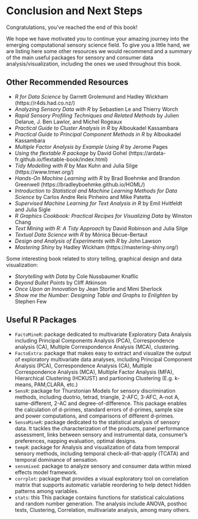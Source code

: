 # Conclusion and Next Steps {#next-steps}

Congratulations, you've reached the end of this book! 

We hope we have motivated you to continue your amazing journey into the emerging computational sensory science field. To give you a little hand, we are listing here some other resources we would recommend and a summary of the main useful packages for sensory and consumer data analysis/visualization, including the ones we used throughout this book.

## Other Recommended Resources
* *R for Data Science* by Garrett Grolemund and Hadley Wickham (https://r4ds.had.co.nz/)
* *Analyzing Sensory Data with R* by Sebastien Le and Thierry Worch
* *Rapid Sensory Profiling Techniques and Related Methods* by Julien Delarue, J. Ben Lawlor, and Michel Rogeaux
* *Practical Guide to Cluster Analysis in R* by Alboukadel Kassambara
* *Practical Guide to Principal Component Methods in R* by Alboukadel Kassambara
* *Multiple Factor Analysis by Example Using R* by Jerome Pages
* *Using the flextable R package* by David Gohel (https://ardata-fr.github.io/flextable-book/index.html)
* *Tidy Modelling with R* by Max Kuhn and Julia Silge (https://www.tmwr.org/)
* *Hands-On Machine Learning with R* by Brad Boehmke and Brandon Greenwell (https://bradleyboehmke.github.io/HOML/)
* *Introduction to Statistical and Machine Learning Methods for Data Science* by Carlos Andre Reis Pinheiro and Mike Patetta
* *Supervised Machine Learning for Text Analysis in R* by Emil Hvitfeldt and Julia Sigle
* *R Graphics Cookbook: Practical Recipes for Visualizing Data* by Winston Chang
* *Text Mining with R: A Tidy Approach* by David Robinson and Julia Silge
* *Textual Data Science with R* by Mónica Bécue-Bertaut
* *Design and Analysis of Experiments with R* by John Lawson
* *Mastering Shiny* by Hadley Wickham (https://mastering-shiny.org/)

Some interesting book related to story telling, graphical design and data visualization:

* *Storytelling with Data* by Cole Nussbaumer Knaflic
* *Beyond Bullet Points* by Cliff Atkinson
* *Once Upon an Innovation* by Jean Storlie and Mimi Sherlock
* *Show me the Number: Designing Table and Graphs to Enlighten* by Stephen Few

## Useful R Packages

* `FactoMineR`: package dedicated to multivariate Exploratory Data Analysis including Principal Components Analysis (PCA), Correspondence analysis (CA), Multiple Correspondence Analysis (MCA), clustering.
* `FactoExtra`: package that makes easy to extract and visualize the output of exploratory multivariate data analyses, including Principal Component Analysis (PCA), Correspondence Analysis (CA), Multiple Correspondence Analysis (MCA), Multiple Factor Analysis (MFA), Hierarchical Clustering (HCKUST) and partioning Clustering (E.g. k-means, PAM,CLARA, etc.)
* `SensR`: package for Thurstonian Models for sensory discrimination methods, including duotrio, tetrad, triangle, 2-AFC, 3-AFC, A-not A, same-different, 2-AC and degree-of-difference. This package enables the calculation of d-primes, standard errors of d-primes, sample size and power computations, and comparisons of different d-primes.
* `SensoMineR`: package dedicated to the statistical analysis of sensory data. It tackles the characterization of the products, panel performance assessment, links between sensory and instrumental data, consumer's preferences, napping evaluation, optimal designs. 
* `tempR`: package for Analysis and visualization of data from temporal sensory methods, including  temporal check-all-that-apply (TCATA) and temporal dominance of sensation.
* `sensmixed`: package to analyze sensory and consumer data within mixed effects model framework.
* `corrplot`: package that provides a visual exploratory tool on correlation matrix that supports automatic variable reordering to help detect hidden patterns among variables. 
* `stats`: this This package contains functions for statistical calculations and random number generation. The analysis include ANOVA, posthoc tests, Clustering, Correlation, multivariate analysis, among many others.
